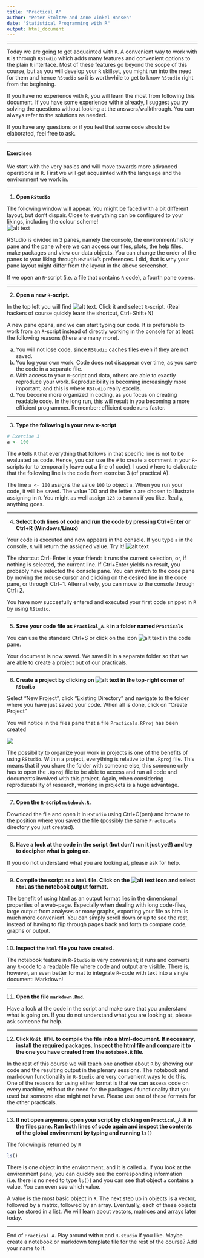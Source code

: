 ```yaml
---
title: "Practical A"
author: "Peter Stoltze and Anne Vinkel Hansen"
date: "Statistical Programming with R"
output: html_document
---
```


---

Today we are going to get acquainted with `R`. A convenient way to work with `R` is through `RStudio` which adds many features and convenient options to the plain `R` interface. Most of these features go beyond the scope of this course, but as you will develop your `R` skillset, you might run into the need for them and hence `RStudio` so it is worthwhile to get to know `RStudio` right from the beginning. 
 
If you have no experience with `R`, you will learn the most from following this document. If you have some experience with `R` already,  I suggest you try solving the questions without looking at the answers/walkthrough. You can always refer to the solutions as needed. 

If you have any questions or if you feel that some code should be elaborated, feel free to ask.


---

#### Exercises
We start with the very basics and will move towards more advanced operations in `R`. First we will get acquainted with the language and the environment we work in. 

---

1. **Open `RStudio`**

The following window will appear. You might be faced with a bit different layout, but don't dispair. Close to everything can be configured to your likings, including the colour scheme!   
![alt text](figuresPractical/fig1.png)

RStudio is divided in 3 panes, namely the console, the environment/history pane and the pane where we can access our files, plots, the help files, make packages and view our data objects. You can change the order of the panes to your liking through `RStudio`'s preferences. I did, that is why your pane layout might differ from the layout in the above screenshot.

If we open an `R`-script (i.e. a file that contains `R` code), a fourth pane opens. 

---

2. **Open a new `R`-script.**

In the top left you will find ![alt text](figuresPractical/fig2.png). Click it and select `R`-script. (Real hackers of course quickly learn the shortcut, Ctrl+Shift+N)

A new pane opens, and we can start typing our code. It is preferable to work from an `R`-script instead of directly working in the console for at least the following reasons (there are many more). 

a. You will not lose code, since `RStudio` caches files even if they are not saved. 
b. You log your own work. Code does not disappear over time, as you save the code in a separate file. 
c. With access to your `R`-script and data, others are able to exactly reproduce your work. Reproducibility is becoming increasingly more important, and this is where `RStudio` really excells. 
d. You become more organized in coding, as you focus on creating readable code. In the long run, this will result in you becoming a more efficient programmer. Remember: efficient code runs faster. 

---

3. **Type the following in your new `R`-script**

```r
# Exercise 3
a <- 100
```

The `#` tells `R` that everything that follows in that specific line is not to be evaluated as code. Hence, you can use the `#` to create a comment in your `R`-scripts (or to temporarily leave out a line of code). I used `#` here to elaborate that the following line is the code from exercise 3 (of practical A).

The line `a <- 100` assigns the value `100` to object `a`. When you run your code, it will be saved. The value 100 and the letter `a` are chosen to illustrate assigning in `R`. You might as well assign `123` to `banana` if you like. Really, anything goes. 

---

4. **Select both lines of code and run the code by pressing Ctrl+Enter or Ctrl+R (Windows/Linux)**

Your code is executed and now appears in the console. If you type `a` in the console, `R` will return the assigned value. Try it! 
![alt text](figuresPractical/fig3.png)

The shortcut Ctrl+Enter is your friend: it runs the current selection, or, if nothing is selected, the current line. If Ctrl+Enter yields no result, you probably have selected the console pane. You can switch to the code pane by moving the mouse cursor and clicking on the desired line in the code pane, or through Ctrl+1. Alternatively, you can move to the console through Ctrl+2. 

You have now succesfully entered and executed your first code snippet in `R` by using `RStudio`. 

---

5. **Save your code file as `Practical_A.R` in a folder named `Practicals`**

You can use the standard Ctrl+S or click on the icon ![alt text](figuresPractical/fig4.png) in the code pane. 

Your document is now saved. We saved it in a separate folder so that we are able to create a project out of our practicals. 

---

6. **Create a project by clicking on ![alt text](figuresPractical/fig5.png) in the top-right corner of `RStudio`**

Select "New Project", click "Existing Directory" and navigate to the folder where you have just saved your code. When all is done, click on "Create Project"

You will notice in the files pane that a file `Practicals.RProj` has been created

![](figuresPractical/fig6.png)

The possibility to organize your work in projects is one of the benefits of using `RStudio`. Within a project, everything is relative to the `.Rproj` file. This means that if you share the folder with someone else, this someone only has to open the `.Rproj` file to be able to access and run all code and documents involved with this project. Again, when considering reproducability of research, working in projects is a huge advantage. 

---

7. **Open the `R`-script `notebook.R`. **

Download the file and open it in `RStudio` using Ctrl+O(pen) and browse to the position where you saved the file (possibly the same `Practicals` directory you just created).

---

8. **Have a look at the code in the script (but don't run it just yet!) and try to decipher what is going on.** 

If you do not understand what you are looking at, please ask for help.

---
 
9. **Compile the script as a `html` file. Click on the ![alt text](figuresPractical/fig7.png) icon and select `html` as the notebook output format. **

The benefit of using html as an output format lies in the dimensional properties of a web-page. Especially when dealing with long code-files, large output from analyses or many graphs, exporting your file as html is much more convenient. You can simply scroll down or up to see the rest, instead of having to flip through pages back and forth to compare code, graphs or output. 

---

10. **Inspect the `html` file you have created. **

The notebook feature in `R-Studio` is very convenient; it runs and converts any `R`-code 
to a readable file where code and output are visible. There is, however, an even better format to integrate `R`-code with text into a single document: Markdown!

---

11. **Open the file `markdown.Rmd`. **

Have a look at the code in the script and make sure that you understand what is going on. If you do not understand what you are looking at, please ask someone for help. 

---

12. **Click `Knit HTML` to compile the file into a html-document. If necessary, install the required packages. Inspect the html file and compare it to the one you have created from the `notebook.R` file. **

In the rest of this course we will teach one another about `R` by showing our code and the resulting output in the plenary sessions. The notebook and markdown functionality in `R-Studio` are very convenient ways to do this. One of the reasons for using either format is that we can assess code on every machine, without the need for the packages / functionality that you used but someone else might not have. Please use one of these formats for the other practicals. 

---

13. **If not open anymore, open your script by clicking on `Practical_A.R` in the files pane. Run both lines of code again and inspect the contents of the global environment by typing and running `ls()`**

The following is returned by `R`
```r
ls()
```

There is one object in the environment, and it is called `a`. If you look at the environment pane, you can quickly see the corresponding information (i.e. there is no need to type `ls()`) and you can see that object `a` contains a value. You can even see which value. 

A value is the most basic object in `R`. The next step up in objects is a vector, followed by a matrix, followed by an array. Eventually, each of these objects can be stored in a list. We will learn about vectors, matrices and arrays later today. 

---

End of `Practical A`. Play around with `R` and `R-studio` if you like. Maybe create a notebook or markdown template file for the rest of the course? Add your name to it.
